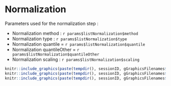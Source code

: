 # Normalization
           
Parameters used for the normalization step :

* Normalization method : `r params$listNormalization$method`
* Normalization type : `r params$listNormalization$type`
* Normalization quantile = `r params$listNormalization$quantile`
* Normalization quantileOther = `r params$listNormalization$quantileOther`
* Normalization scaling : `r params$listNormalization$scaling`
                                                             
                                                             
                                                             
```r
knitr::include_graphics(paste(tempdir(), sessionID, gGraphicsFilenames$densityPlotBeforeNorm, sep="/"))
knitr::include_graphics(paste(tempdir(), sessionID, gGraphicsFilenames$compareNorm, sep="/"))
knitr::include_graphics(paste(tempdir(), sessionID, gGraphicsFilenames$boxplotBeforeNorm, sep="/"))
```



